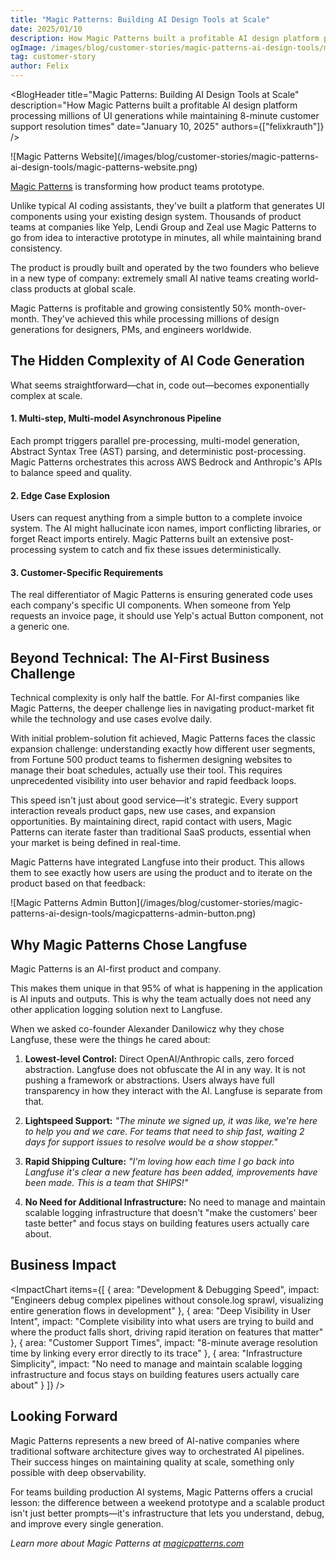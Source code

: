 ```yaml
---
title: "Magic Patterns: Building AI Design Tools at Scale"
date: 2025/01/10
description: How Magic Patterns built a profitable AI design platform processing millions of UI generations while maintaining 8-minute customer support resolution times using Langfuse for complete observability.
ogImage: /images/blog/customer-stories/magic-patterns-ai-design-tools/magic-patterns-case-study.png
tag: customer-story
author: Felix
---
```



<BlogHeader
  title="Magic Patterns: Building AI Design Tools at Scale"
  description="How Magic Patterns built a profitable AI design platform processing millions of UI generations while maintaining 8-minute customer support resolution times"
  date="January 10, 2025"
  authors={["felixkrauth"]}
/>

<Frame fullWidth>
  ![Magic Patterns Website](/images/blog/customer-stories/magic-patterns-ai-design-tools/magic-patterns-website.png)
</Frame>

[Magic Patterns](https://www.magicpatterns.com) is transforming how product teams prototype. 

Unlike typical AI coding assistants, they've built a platform that generates UI components using your existing design system. Thousands of product teams at companies like Yelp, Lendi Group and Zeal use Magic Patterns to go from idea to interactive prototype in minutes, all while maintaining brand consistency.

The product is proudly built and operated by the two founders who believe in a new type of company: extremely small AI native teams creating world-class products at global scale.

Magic Patterns is profitable and growing consistently 50% month-over-month. They've achieved this while processing millions of design generations for designers, PMs, and engineers worldwide.

## The Hidden Complexity of AI Code Generation

What seems straightforward—chat in, code out—becomes exponentially complex at scale.

#### 1. Multi-step, Multi-model Asynchronous Pipeline

Each prompt triggers parallel pre-processing, multi-model generation, Abstract Syntax Tree (AST) parsing, and deterministic post-processing. Magic Patterns orchestrates this across AWS Bedrock and Anthropic's APIs to balance speed and quality.

#### 2. Edge Case Explosion

Users can request anything from a simple button to a complete invoice system. The AI might hallucinate icon names, import conflicting libraries, or forget React imports entirely. Magic Patterns built an extensive post-processing system to catch and fix these issues deterministically.

#### 3. Customer-Specific Requirements

The real differentiator of Magic Patterns is ensuring generated code uses each company's specific UI components. When someone from Yelp requests an invoice page, it should use Yelp's actual Button component, not a generic one.

<CustomerQuote
  quote="AI applications are really easy to launch on a weekend, but really hard to run at scale    . The AI, no matter what guardrails you give, will go off the rails sometimes."
  name="Alexander Danilowicz"
  role="Co-founder"
  company="Magic Patterns"
  image="/images/blog/customer-stories/magic-patterns-ai-design-tools/Alexander-Danilowicz-profile.jpg"
/>

## Beyond Technical: The AI-First Business Challenge

Technical complexity is only half the battle. For AI-first companies like Magic Patterns, the deeper challenge lies in navigating product-market fit while the technology and use cases evolve daily.

With initial problem-solution fit achieved, Magic Patterns faces the classic expansion challenge: understanding exactly how different user segments, from Fortune 500 product teams to fishermen designing websites to manage their boat schedules, actually use their tool. This requires unprecedented visibility into user behavior and rapid feedback loops.

This speed isn't just about good service—it's strategic. Every support interaction reveals product gaps, new use cases, and expansion opportunities. By maintaining direct, rapid contact with users, Magic Patterns can iterate faster than traditional SaaS products, essential when your market is being defined in real-time.

Magic Patterns have integrated Langfuse into their product. This allows them to see exactly how users are using the product and to iterate on the product based on that feedback:

<Frame fullWidth>
  ![Magic Patterns Admin Button](/images/blog/customer-stories/magic-patterns-ai-design-tools/magicpatterns-admin-button.png)
</Frame>

<CustomerQuote
  quote="When a customer pings us, we pop open Langfuse to understand what's going on. This allows us to keep customer support resolutions at less than 8 minutes on average – impossible without Langfuse."
  name="Alexander Danilowicz"
  role="Co-founder"
  company="Magic Patterns"
  image="/images/blog/customer-stories/magic-patterns-ai-design-tools/Alexander-Danilowicz-profile.jpg"
/>

## Why Magic Patterns Chose Langfuse

Magic Patterns is an AI-first product and company. 

This makes them unique in that 95% of what is happening in the application is AI inputs and outputs. This is why the team actually does not need any other application logging solution next to Langfuse.

When we asked co-founder Alexander Danilowicz why they chose Langfuse, these were the things he cared about:

1. **Lowest-level Control:** Direct OpenAI/Anthropic calls, zero forced abstraction. Langfuse does not obfuscate the AI in any way. It is not pushing a framework or abstractions. Users always have full transparency in how they interact with the AI. Langfuse is separate from that.

2. **Lightspeed Support:** *"The minute we signed up, it was like, we're here to help you and we care. For teams that need to ship fast, waiting 2 days for support issues to resolve would be a show stopper."*

3. **Rapid Shipping Culture:** *"I'm loving how each time I go back into Langfuse it's clear a new feature has been added, improvements have been made. This is a team that SHIPS!"*

4. **No Need for Additional Infrastructure:** No need to manage and maintain scalable logging infrastructure that doesn't "make the customers' beer taste better" and focus stays on building features users actually care about.


## Business Impact

<ImpactChart 
  items={[
    {
      area: "Development & Debugging Speed",
      impact: "Engineers debug complex pipelines without console.log sprawl, visualizing entire generation flows in development"
    },
    {
      area: "Deep Visibility in User Intent", 
      impact: "Complete visibility into what users are trying to build and where the product falls short, driving rapid iteration on features that matter"
    },
    {
      area: "Customer Support Times",
      impact: "8-minute average resolution time by linking every error directly to its trace"
    },
    {
      area: "Infrastructure Simplicity",
      impact: "No need to manage and maintain scalable logging infrastructure and focus stays on building features users actually care about"
    }
  ]}
/>

## Looking Forward

Magic Patterns represents a new breed of AI-native companies where traditional software architecture gives way to orchestrated AI pipelines. Their success hinges on maintaining quality at scale, something only possible with deep observability.

For teams building production AI systems, Magic Patterns offers a crucial lesson: the difference between a weekend prototype and a scalable product isn't just better prompts—it's infrastructure that lets you understand, debug, and improve every single generation.

*Learn more about Magic Patterns at [magicpatterns.com](https://magicpatterns.com)* 